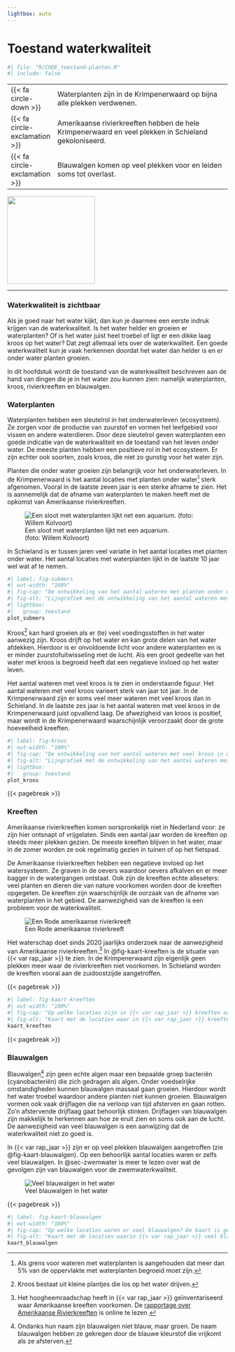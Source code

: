 ```yaml
---
lightbox: auto
---
```


# Toestand waterkwaliteit {#sec-toestand}

```r
#| file: "R/CODE_toestand-planten.R"
#| include: false
```

::: samenvatting
|                                          |                                                                                                      |
|---|------------------------------------------------------------|
| [{{< fa circle-down >}}]{.oranje}        | Waterplanten zijn in de Krimpenerwaard op bijna alle plekken verdwenen.                              |
| [{{< fa circle-exclamation >}}]{.oranje} | Amerikaanse rivierkreeften hebben de hele Krimpenerwaard en veel plekken in Schieland gekoloniseerd. |
| [{{< fa circle-exclamation >}}]{.oranje} | Blauwalgen komen op veel plekken voor en leiden soms tot overlast.                                   |

::: aside
![](images/vince_sad2.svg){.nolightbox fig-align="center" width="200" fig-alt="Pictogram van een verdrietig kijkende vis"}
:::
:::

------------------------------------------------------------------------

### Waterkwaliteit is zichtbaar {.unnumbered}

Als je goed naar het water kijkt, dan kun je daarmee een eerste indruk krijgen van de waterkwaliteit. Is het water helder en groeien er waterplanten? Of is het water juist heel troebel of ligt er een dikke laag kroos op het water? Dat zegt allemaal iets over de waterkwaliteit. Een goede waterkwaliteit kun je vaak herkennen doordat het water dan helder is en er onder water planten groeien.

In dit hoofdstuk wordt de toestand van de waterkwaliteit beschreven aan de hand van dingen die je in het water zou kunnen zien: namelijk waterplanten, kroos, rivierkreeften en blauwalgen.

### Waterplanten {.unnumbered}

Waterplanten hebben een sleutelrol in het onderwaterleven (ecosysteem). Ze zorgen voor de productie van zuurstof en vormen het leefgebied voor vissen en andere waterdieren. Door deze sleutelrol geven waterplanten een goede indicatie van de waterkwaliteit en de toestand van het leven onder water. De meeste planten hebben een positieve rol in het ecosysteem. Er zijn echter ook soorten, zoals kroos, die niet zo gunstig voor het water zijn.

Planten die onder water groeien zijn belangrijk voor het onderwaterleven. In de Krimpenerwaard is het aantal locaties met planten onder water[^01-zichtbare-toestand-1] sterk afgenomen. Vooral in de laatste zeven jaar is een sterke afname te zien. Het is aannemelijk dat de afname van waterplanten te maken heeft met de opkomst van Amerikaanse rivierkreeften.

[^01-zichtbare-toestand-1]: Als grens voor wateren met waterplanten is aangehouden dat meer dan 5% van de oppervlakte met waterplanten begroeid moet zijn.

::: aside
![Een sloot met waterplanten lijkt net een aquarium.<br>(foto: Willem Kolvoort)](images/onderwater%20landschap%201%20liggend.jpg){group="toestand"}
:::

In Schieland is er tussen jaren veel variatie in het aantal locaties met planten onder water. Het aantal locaties met waterplanten lijkt in de laatste 10 jaar wel wat af te nemen.

```r
#| label: fig-submers
#| out-width: "100%"
#| fig-cap: "De ontwikkeling van het aantal wateren met planten onder water in de Krimpenerwaard en in Schieland."
#| fig-alt: "Lijngrafiek met de ontwikkeling van het aantal wateren met planten onder water in de Krimpenerwaard en in Schieland."
#| lightbox:
#|   group: toestand
plot_submers
```

Kroos[^01-zichtbare-toestand-2] kan hard groeien als er (te) veel voedingsstoffen in het water aanwezig zijn. Kroos drijft op het water en kan grote delen van het water afdekken. Hierdoor is er onvoldoende licht voor andere waterplanten en is er minder zuurstofuitwisseling met de lucht. Als een groot gedeelte van het water met kroos is begroeid heeft dat een negatieve invloed op het water leven. 

Het aantal wateren met veel kroos is te zien in onderstaande figuur. Het aantal wateren met veel kroos varieert sterk van jaar tot jaar. In de Krimpenerwaard zijn er soms veel meer wateren met veel kroos dan in Schieland. In de laatste zes jaar is het aantal wateren met veel kroos in de Krimpenerwaard juist opvallend laag. De afwezigheid van kroos is positief, maar wordt in de Krimpenerwaard waarschijnlijk veroorzaakt door de grote hoeveelheid kreeften. 

[^01-zichtbare-toestand-2]: Kroos bestaat uit kleine plantjes die los op het water drijven.

```r
#| label: fig-kroos
#| out-width: "100%"
#| fig-cap: "De ontwikkeling van het aantal wateren met veel kroos in de Krimpenerwaard en in Schieland."
#| fig-alt: "Lijngrafiek met de ontwikkeling van het aantal wateren met veel kroos in de Krimpenerwaard en in Schieland."
#| lightbox:
#|   group: toestand
plot_kroos
```

{{< pagebreak >}}

### Kreeften {.unnumbered}

Amerikaanse rivierkreeften komen oorspronkelijk niet in Nederland voor: ze zijn hier ontsnapt of vrijgelaten. Sinds een aantal jaar worden de kreeften op steeds meer plekken gezien. De meeste kreeften blijven in het water, maar in de zomer worden ze ook regelmatig gezien in tuinen of op het fietspad.

De Amerikaanse rivierkreeften hebben een negatieve invloed op het watersysteem. Ze graven in de oevers waardoor oevers afkalven en er meer bagger in de watergangen ontstaat. Ook zijn de kreeften echte alleseters: veel planten en dieren die van nature voorkomen worden door de kreeften opgegeten. De kreeften zijn waarschijnlijk de oorzaak van de afname van waterplanten in het gebied. De aanwezigheid van de kreeften is een probleem voor de waterkwaliteit.

::: aside
![Een Rode amerikaanse rivierkreeft](images/IMG_4177a.JPG){group="toestand"}
:::

Het waterschap doet sinds 2020 jaarlijks onderzoek naar de aanwezigheid van Amerikaanse rivierkreeften.[^01-zichtbare-toestand-3] In @fig-kaart-kreeften is de situatie van {{< var rap_jaar >}} te zien. In de Krimpenerwaard zijn eigenlijk geen plekken meer waar de rivierkreeften niet voorkomen. In Schieland worden de kreeften vooral aan de zuidoostzijde aangetroffen.

[^01-zichtbare-toestand-3]: Het hoogheemraadschap heeft in {{< var rap_jaar >}} geïnventariseerd waar Amerikaanse kreeften voorkomen. De [rapportage over Amerikaanse Rivierkreeften](https://www.schielandendekrimpenerwaard.nl/kaart/waterkwaliteit/waterkwaliteitsrapportages/kreeften_2024/){target="_blank"} is online te lezen.

{{< pagebreak >}}

```r
#| label: fig-kaart-kreeften
#| out-width: "100%"
#| fig-cap: "Op welke locaties zijn in {{< var rap_jaar >}} kreeften aangetroffen? (Interactief)"
#| fig-alt: "Kaart met de locaties waar in {{< var rap_jaar >}} kreeften zijn aangetroffen."
kaart_kreeften
```

{{< pagebreak >}}

### Blauwalgen {.unnumbered}

Blauwalgen[^01-zichtbare-toestand-4] zijn geen echte algen maar een bepaalde groep bacteriën (cyanobacteriën) die zich gedragen als algen. Onder voedselrijke omstandigheden kunnen blauwalgen massaal gaan groeien. Hierdoor wordt het water troebel waardoor andere planten niet kunnen groeien. Blauwalgen vormen ook vaak drijflagen die na verloop van tijd afsterven en gaan rotten. Zo'n afstervende drijflaag gaat behoorlijk stinken. Drijflagen van blauwalgen zijn makkelijk te herkennen aan hoe ze eruit zien en soms ook aan de lucht. De aanwezigheid van veel blauwalgen is een aanwijzing dat de waterkwaliteit niet zo goed is.

[^01-zichtbare-toestand-4]: Ondanks hun naam zijn blauwalgen niet blauw, maar groen. De naam blauwalgen hebben ze gekregen door de blauwe kleurstof die vrijkomt als ze afsterven.

In {{< var rap_jaar >}} zijn er op veel plekken blauwalgen aangetroffen (zie @fig-kaart-blauwalgen). Op een behoorlijk aantal locaties waren er zelfs veel blauwalgen. In @sec-zwemwater is meer te lezen over wat de gevolgen zijn van blauwalgen voor de zwemwaterkwaliteit.

::: aside
![Veel blauwalgen in het water](images/blauwalgen.jpg){group="toestand"}
:::

{{< pagebreak >}}

```r
#| label: fig-kaart-blauwalgen
#| out-width: "100%" 
#| fig-cap: "Op welke locaties waren er veel blauwalgen? De kaart is gemaakt op basis van de grootst gemeten hoeveelheid blauwalgen in {{< var rap_jaar >}}. De indeling is gemaakt op basis van de risicobeoordeling voor zwemwater. (interactief)"
#| fig-alt: "Kaart met de locaties waarin {{< var rap_jaar >}} veel blauwalgen zijn aangetroffen."
kaart_blauwalgen
```
